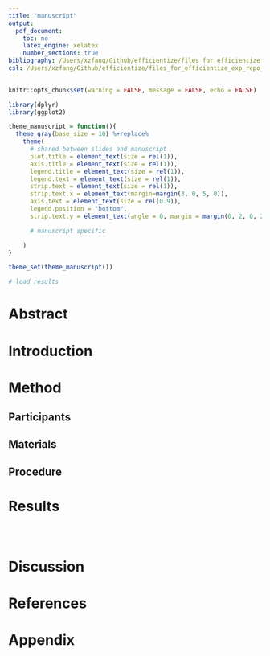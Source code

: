 ```yaml
---
title: "manuscript"
output:
  pdf_document:
    toc: no
    latex_engine: xelatex
    number_sections: true
bibliography: /Users/xzfang/Github/efficientize/files_for_efficientize_exp_repo_template/cindy_zotero.bib
csl: /Users/xzfang/Github/efficientize/files_for_efficientize_exp_repo_template/apa-7th-edition.csl
---
```


```r
knitr::opts_chunk$set(warning = FALSE, message = FALSE, echo = FALSE)

library(dplyr)
library(ggplot2)

theme_manuscript = function(){
  theme_gray(base_size = 10) %+replace%
    theme(
      # shared between slides and manuscript
      plot.title = element_text(size = rel(1)),
      axis.title = element_text(size = rel(1)),
      legend.title = element_text(size = rel(1)),
      legend.text = element_text(size = rel(1)),
      strip.text = element_text(size = rel(1)),
      strip.text.x = element_text(margin=margin(3, 0, 5, 0)),
      axis.text = element_text(size = rel(0.9)),
      legend.position = "bottom",
      strip.text.y = element_text(angle = 0, margin = margin(0, 2, 0, 2))

      # manuscript specific

    )
}

theme_set(theme_manuscript())
```


```r
# load results

```
# Abstract

# Introduction

# Method

## Participants

## Materials

## Procedure

# Results
```r

```


```r

```


```r

```

# Discussion

# References

<div id="refs"></div>

# Appendix
